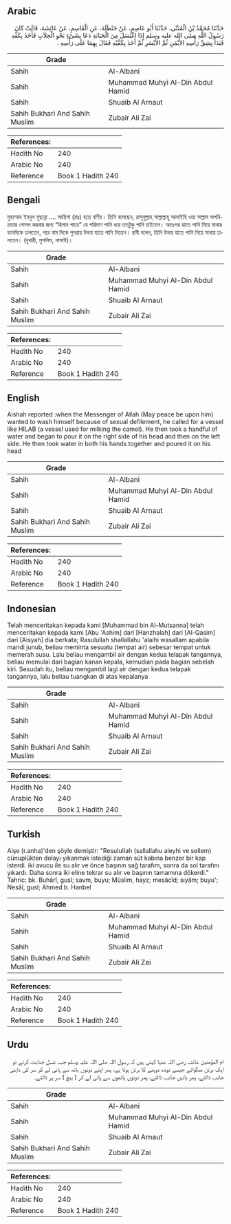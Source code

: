 ## Arabic


<div dir="rtl" lang="ar" style={{fontSize:'larger',backgroundColor:'#f8f9fa',padding:20}}>
حَدَّثَنَا مُحَمَّدُ بْنُ الْمُثَنَّى، حَدَّثَنَا أَبُو عَاصِمٍ، عَنْ حَنْظَلَةَ، عَنِ الْقَاسِمِ، عَنْ عَائِشَةَ، قَالَتْ كَانَ رَسُولُ اللَّهِ صلى الله عليه وسلم إِذَا اغْتَسَلَ مِنَ الْجَنَابَةِ دَعَا بِشَىْءٍ نَحْوِ الْحِلاَبِ فَأَخَذَ بِكَفِّهِ فَبَدَأَ بِشِقِّ رَأْسِهِ الأَيْمَنِ ثُمَّ الأَيْسَرِ ثُمَّ أَخَذَ بِكَفَّيْهِ فَقَالَ بِهِمَا عَلَى رَأْسِهِ ‏.‏
</div>
<div style={{backgroundColor:'#f8f9fa',padding:20, marginBottom: 10}}><table> <thead> <tr> <th>Grade</th> <th></th> </tr> </thead> <tbody> <tr><td>Sahih</td><td>Al-Albani</td></tr><tr><td>Sahih</td><td>Muhammad Muhyi Al-Din Abdul Hamid</td></tr><tr><td>Sahih</td><td>Shuaib Al Arnaut</td></tr><tr><td>Sahih Bukhari And Sahih Muslim</td><td>Zubair Ali Zai</td></tr></tbody></table><table> <thead> <tr> <th>References:</th> <th></th> </tr> </thead> <tbody><tr><td>Hadith No</td><td>240</td></tr><tr><td>Arabic No</td><td>240</td></tr><tr><td>Reference</td><td>Book 1 Hadith 240</td></tr></tbody></table></div>

## Bengali


<div dir="ltr" lang="bn" style={{fontSize:'larger',backgroundColor:'#f8f9fa',padding:20}}>
মুহাম্মাদ ইবনুল মুছান্না .... আয়িশা (রাঃ) হতে বর্ণিত। তিনি বলেছেন, রাসূলুল্লাহ্ সাল্লাল্লাহু আলাইহি ওয়া সাল্লাম অপবিত্রতার গোসল করবার জন্য “হিলাব পাত্রে” যে পরিমাণ পানি ধরে ততটুকু পানি চাইতেন। অতঃপর হাতে পানি নিয়ে মাথার ডানদিকে ঢালতেন, পরে বাম দিকে পুনরায় উভয় হাতে পানি নিতেন। রাবী বলেন, তিনি উভয় হাতে পানি নিয়ে মাথায় ঢালতেন। (বুখারী, মুসলিম, নাসাঈ)।
</div>
<div style={{backgroundColor:'#f8f9fa',padding:20, marginBottom: 10}}><table> <thead> <tr> <th>Grade</th> <th></th> </tr> </thead> <tbody> <tr><td>Sahih</td><td>Al-Albani</td></tr><tr><td>Sahih</td><td>Muhammad Muhyi Al-Din Abdul Hamid</td></tr><tr><td>Sahih</td><td>Shuaib Al Arnaut</td></tr><tr><td>Sahih Bukhari And Sahih Muslim</td><td>Zubair Ali Zai</td></tr></tbody></table><table> <thead> <tr> <th>References:</th> <th></th> </tr> </thead> <tbody><tr><td>Hadith No</td><td>240</td></tr><tr><td>Arabic No</td><td>240</td></tr><tr><td>Reference</td><td>Book 1 Hadith 240</td></tr></tbody></table></div>

## English


<div dir="ltr" lang="en" style={{fontSize:'larger',backgroundColor:'#f8f9fa',padding:20}}>
Aishah reported :when the Messenger of Allah (May peace be upon him) wanted to wash himself because of sexual defilement, he called for a vessel like HILAB (a vessel used for milking the camel). He then took a handful of water and began to pour it on the right side of his head and then on the left side. He then took water in both his hands together and poured it on his head
</div>
<div style={{backgroundColor:'#f8f9fa',padding:20, marginBottom: 10}}><table> <thead> <tr> <th>Grade</th> <th></th> </tr> </thead> <tbody> <tr><td>Sahih</td><td>Al-Albani</td></tr><tr><td>Sahih</td><td>Muhammad Muhyi Al-Din Abdul Hamid</td></tr><tr><td>Sahih</td><td>Shuaib Al Arnaut</td></tr><tr><td>Sahih Bukhari And Sahih Muslim</td><td>Zubair Ali Zai</td></tr></tbody></table><table> <thead> <tr> <th>References:</th> <th></th> </tr> </thead> <tbody><tr><td>Hadith No</td><td>240</td></tr><tr><td>Arabic No</td><td>240</td></tr><tr><td>Reference</td><td>Book 1 Hadith 240</td></tr></tbody></table></div>

## Indonesian


<div dir="ltr" lang="id" style={{fontSize:'larger',backgroundColor:'#f8f9fa',padding:20}}>
Telah menceritakan kepada kami [Muhammad bin Al-Mutsanna] telah menceritakan kepada kami [Abu 'Ashim] dari [Hanzhalah] dari [Al-Qasim] dari [Aisyah] dia berkata; Rasulullah shallallahu 'alaihi wasallam apabila mandi junub, beliau meminta sesuatu (tempat air) sebesar tempat untuk memerah susu. Lalu beliau mengambil air dengan kedua telapak tangannya, beliau memulai dari bagian kanan kepala, kemudian pada bagian sebelah kiri. Sesudah itu, beliau mengambil lagi air dengan kedua telapak tangannya, lalu beliau tuangkan di atas kepalanya
</div>
<div style={{backgroundColor:'#f8f9fa',padding:20, marginBottom: 10}}><table> <thead> <tr> <th>Grade</th> <th></th> </tr> </thead> <tbody> <tr><td>Sahih</td><td>Al-Albani</td></tr><tr><td>Sahih</td><td>Muhammad Muhyi Al-Din Abdul Hamid</td></tr><tr><td>Sahih</td><td>Shuaib Al Arnaut</td></tr><tr><td>Sahih Bukhari And Sahih Muslim</td><td>Zubair Ali Zai</td></tr></tbody></table><table> <thead> <tr> <th>References:</th> <th></th> </tr> </thead> <tbody><tr><td>Hadith No</td><td>240</td></tr><tr><td>Arabic No</td><td>240</td></tr><tr><td>Reference</td><td>Book 1 Hadith 240</td></tr></tbody></table></div>

## Turkish


<div dir="ltr" lang="tr" style={{fontSize:'larger',backgroundColor:'#f8f9fa',padding:20}}>
Aişe (r.anha)'den şöyle demiştir: "ResuluIIah (sallallahu aleyhi ve sellem) cünuplükten dolayı yıkanmak istediği zaman süt kabına benzer bir kap isterdi. iki avucu ile su alır ve önce başının sağ tarafım, sonra da sol tarafını yıkardı. Daha sonra iki eline tekrar su alır ve başının tamamına dökerdi." Tahric: bk. Buhârî, gusl; savm, buyu; Müslim, hayz; mesâcîd; sıyâm; buyu'; Nesâî, gusl; Ahmed b. Hanbel
</div>
<div style={{backgroundColor:'#f8f9fa',padding:20, marginBottom: 10}}><table> <thead> <tr> <th>Grade</th> <th></th> </tr> </thead> <tbody> <tr><td>Sahih</td><td>Al-Albani</td></tr><tr><td>Sahih</td><td>Muhammad Muhyi Al-Din Abdul Hamid</td></tr><tr><td>Sahih</td><td>Shuaib Al Arnaut</td></tr><tr><td>Sahih Bukhari And Sahih Muslim</td><td>Zubair Ali Zai</td></tr></tbody></table><table> <thead> <tr> <th>References:</th> <th></th> </tr> </thead> <tbody><tr><td>Hadith No</td><td>240</td></tr><tr><td>Arabic No</td><td>240</td></tr><tr><td>Reference</td><td>Book 1 Hadith 240</td></tr></tbody></table></div>

## Urdu


<div dir="rtl" lang="ur" style={{fontSize:'larger',backgroundColor:'#f8f9fa',padding:20}}>
ام المؤمنین عائشہ رضی اللہ عنہا کہتی ہیں کہ رسول اللہ صلی اللہ علیہ وسلم جب غسل جنابت کرتے تو ایک برتن منگواتے جیسے دودھ دوہنے کا برتن ہوتا ہے، پھر اپنے دونوں ہاتھ سے پانی لے کر سر کی داہنی جانب ڈالتے، پھر بائیں جانب ڈالتے، پھر دونوں ہاتھوں سے پانی لے کر ( بیچ ) سر پر ڈالتے۔
</div>
<div style={{backgroundColor:'#f8f9fa',padding:20, marginBottom: 10}}><table> <thead> <tr> <th>Grade</th> <th></th> </tr> </thead> <tbody> <tr><td>Sahih</td><td>Al-Albani</td></tr><tr><td>Sahih</td><td>Muhammad Muhyi Al-Din Abdul Hamid</td></tr><tr><td>Sahih</td><td>Shuaib Al Arnaut</td></tr><tr><td>Sahih Bukhari And Sahih Muslim</td><td>Zubair Ali Zai</td></tr></tbody></table><table> <thead> <tr> <th>References:</th> <th></th> </tr> </thead> <tbody><tr><td>Hadith No</td><td>240</td></tr><tr><td>Arabic No</td><td>240</td></tr><tr><td>Reference</td><td>Book 1 Hadith 240</td></tr></tbody></table></div>